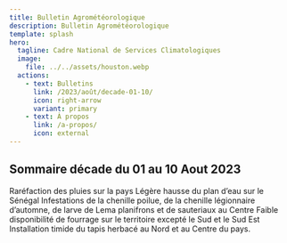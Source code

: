 ```yaml
---
title: Bulletin Agrométéorologique
description: Bulletin Agrométéorologique
template: splash
hero:
  tagline: Cadre National de Services Climatologiques
  image:
    file: ../../assets/houston.webp
  actions:
    - text: Bulletins
      link: /2023/août/decade-01-10/
      icon: right-arrow
      variant: primary
    - text: À propos
      link: /a-propos/
      icon: external
---
```



## Sommaire décade du 01 au 10 Aout 2023

<CardGrid stagger>
	<Card title="Météo" icon="pencil">
		Raréfaction des pluies sur la pays
	</Card>
	<Card title="Hydrologie" icon="add-document">
		Légère hausse du plan d’eau sur le Sénégal
	</Card>
	<Card title="Situation phytosanitaire" icon="setting">
		Infestations de la chenille poilue, de la chenille légionnaire d’automne, de larve de Lema planifrons et de sauteriaux au Centre
	</Card>
	<Card title="Situation pastorale" icon="open-book">
		Faible disponibilité de fourrage sur le territoire excepté le Sud et le Sud Est
	</Card>
	<Card title="Suivi de la végétation" icon="open-book">
		Installation timide du tapis herbacé au Nord et au Centre du pays.
	</Card>
</CardGrid>
